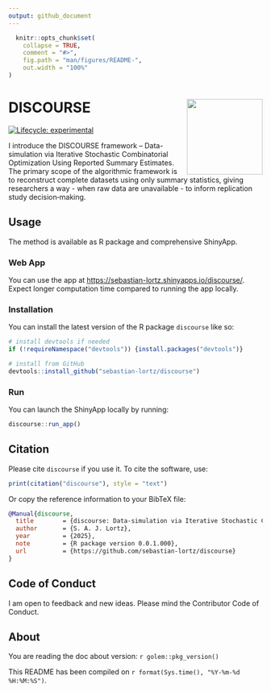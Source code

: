 ```yaml
---
output: github_document
---
```


<!-- README.md is generated from README.Rmd. Please edit that file -->

```r
  knitr::opts_chunk$set(
    collapse = TRUE,
    comment = "#>",
    fig.path = "man/figures/README-",
    out.width = "100%"
)
```

# DISCOURSE <a href="https://sebastian-lortz.github.io/discourse/"><img src="man/figures/logo-comp.png" align="right" height="150" alt-text="DISCOURSE logo"/></a>

<!-- badges:start -->
[![Lifecycle: experimental](https://img.shields.io/badge/lifecycle-experimental-orange.svg)](https://www.tidyverse.org/lifecycle/#experimental)
<!-- badges:end -->

I introduce the DISCOURSE framework – Data-simulation via Iterative Stochastic Combinatorial Optimization Using Reported Summary Estimates. The primary scope of the algorithmic framework is to reconstruct complete datasets using only summary statistics, giving researchers a way - when raw data are unavailable - to inform replication study decision‑making.

## Usage

The method is available as R package and comprehensive ShinyApp.

### Web App

You can use the app at [https://sebastian-lortz.shinyapps.io/discourse/](https://sebastian-lortz.shinyapps.io/discourse/). Expect longer computation time compared to running the app locally.


### Installation

You can install the latest version of the R package `discourse` like so:

```r
# install devtools if needed
if (!requireNamespace("devtools")) {install.packages("devtools")}

# install from GitHub
devtools::install_github("sebastian-lortz/discourse")

```

### Run

You can launch the ShinyApp locally by running:

```r
discourse::run_app()
```

## Citation

Please cite `discourse` if you use it. To cite the software, use: 

```r
print(citation("discourse"), style = "text")
```

Or copy the reference information to your BibTeX file:

```bibtex
@Manual{discourse,
  title        = {discourse: Data‐simulation via Iterative Stochastic Combinatorial Optimization Using Reported Summary Estimates},
  author       = {S. A. J. Lortz},
  year         = {2025},
  note         = {R package version 0.0.1.000},
  url          = {https://github.com/sebastian-lortz/discourse}
}
```

## Code of Conduct

I am open to feedback and new ideas.
Please mind the Contributor Code of Conduct.

## About

You are reading the doc about version: `r golem::pkg_version()`

This README has been compiled on `r format(Sys.time(), "%Y-%m-%d %H:%M:%S")`.
